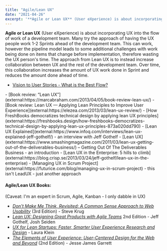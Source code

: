 ```yaml
---
title: "Agile/Lean UX"
date: "2021-04-26"
excerpt: '**Agile or Lean UX** (User eXperience) is about incorporating UX into the flow of work of'
---
```


**Agile or Lean UX** (User eXperience) is about incorporating UX into the flow of work of a development team. Many try the approach of having the UX people work 1-2 Sprints ahead of the development team. This can work, however the pipeline model leads to some additional challenges with work being done on items that change before implementation, therefore wasting the UX person's time. The approach from Lean UX is to instead increase collaboration between UX and the rest of the development team. Over time, this collaboration increases the amount of UX work done in Sprint and reduces the amount done ahead of time.
<LinkList heading = "Agile Pain Relief Blog Entries">
- [Vision to User Stories - What is the Best Flow?](/blog/vision-to-user-stories-what-is-the-best-flow)
</LinkList>

<HighlightBox heading="Resource Links" variant="resourceLinks">
- [Book review: “Lean UX”](external:https://marcabraham.com/2013/04/05/book-review-lean-ux/)
- [Book review: Lean UX — Applying Lean Principles to Improve User Experience](external:https://elezea.com/2013/03/lean-ux-review/)
- [How FreshBooks democratizes technical design by applying lean UX principles](external:https://freshbooks.design/how-freshbooks-democratizes-technical-design-by-applying-lean-ux-principles-873a020dd790)
- [Lean UX Explained](external:https://www.infoq.com/interviews/lean-ux-explained-jeff-gothelf/) - an interview with Jeff Gothelf
- [Lean UX](external:https://www.smashingmagazine.com/2011/03/lean-ux-getting-out-of-the-deliverables-business/) – Getting Out Of The Deliverables Business - an introduction
- [Lean UX in the Enterprise: 5 hills to climb](external:https://blog.crisp.se/2013/03/24/jeff-gothelf/lean-ux-in-the-enterprise)
- [Managing UX in Scrum Project](external:https://futurice.com/blog/managing-ux-in-scrum-project) - this isn't LeadUX - just another approach

#### Agile/Lean UX Books:

(Caveat: I'm an expert in Scrum, Agile, Kanban - I only dabble in UX)

- [_Don't Make Me Think, Revisited: A Common Sense Approach to Web Usability_](external:https://www.amazon.com/Dont-Make-Think-Revisited-Usability/dp/0321965515/&tag=notesfromatoo-20) (3rd Edition) - Steve Krug
- [_Lean UX: Designing Great Products with Agile Teams_](external:https://www.amazon.com/Lean-UX-Designing-Great-Products/dp/1491953608/&tag=notesfromatoo-20) 2nd Edition - Jeff Gothelf, Josh Seiden
- [_UX for Lean Startups: Faster, Smarter User Experience Research and Design_](external:https://www.amazon.com/UX-Lean-Startups-Experience-Research/&tag=notesfromatoo-20) - Laura Klein
- [_The Elements of User Experience: User-Centered Design for the Web and Beyond_](external:https://www.amazon.com/Elements-User-Experience-User-Centered-Design-dp-0321683684/&tag=notesfromatoo-20) (2nd Edition) - Jesse James Garrett
</HighlightBox>

